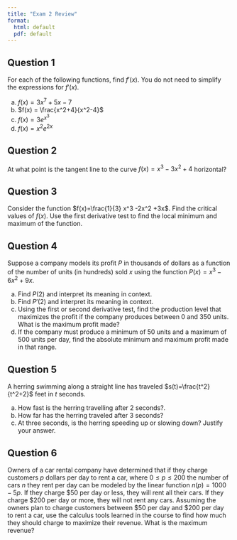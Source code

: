 ```yaml
---
title: "Exam 2 Review"
format:
  html: default
  pdf: default
---
```


## Question 1

For each of the following functions, find $f'(x).$ You do not need to simplify the expressions for $f'(x)$.

a. $f(x) = 3x^{7} + 5x - 7$
\vspace{1in}
b. $f(x) = \frac{x^2+4}{x^2-4}$
\vspace{1.5in}
c. $f(x) = 3e^{x^3}$
\vspace{1.5in}
d. $f(x) = x^2e^{2x}$


\newpage

## Question 2

At what point is the tangent line to the curve $f(x) = x^3 - 3x^2 + 4$ horizontal?

\newpage

## Question 3
Consider the function $f(x)=\frac{1}{3} x^3 -2x^2 +3x$. Find the critical values of $f(x)$. Use the first derivative test to find the local minimum and maximum of the function. 
\newpage

## Question 4

Suppose a company models its profit $P$ in thousands of dollars as a function of the number of units (in hundreds) sold $x$ using the function $P(x) = x^3 - 6x^2 + 9x.$

a) Find $P(2)$ and interpret its meaning in context.
\vspace{1in}
b) Find $P'(2)$ and interpret its meaning in context.
\vspace{1in}
c) Using the first or second derivative test, find the production level that maximizes the profit if the company produces between 0 and 350 units. What is the maximum profit made?
\vspace{2.6in}
d) If the company must produce a minimum of 50 units and a maximum of 500 units per day, find the absolute minimum and maximum profit made in that range.

\newpage

## Question 5

A herring swimming along a straight line has traveled $s(t)=\frac{t^2}{t^2+2}$ feet in $t$ seconds. 

a) How fast is the herring travelling after 2 seconds?.
\vspace{2in}
b) How far has the herring traveled after 3 seconds?
\vspace{2in}
c) At three seconds, is the herring speeding up or slowing down? Justify your answer.

\newpage
## Question 6
Owners of a car rental company have determined that if they charge customers $p$ dollars per day to rent a car, where $0\leq p\leq 200$ the number of cars $n$ they rent per day can be modeled by the linear function $n(p)=1000-5p$. If they charge \$50 per day or less, they will rent all their cars. If they charge \$200 per day or more, they will not rent any cars. Assuming the owners plan to charge customers between \$50 per day and \$200 per day to rent a car, use the calculus tools learned in the course to find how much they should charge to maximize their revenue. What is the maximum revenue?





